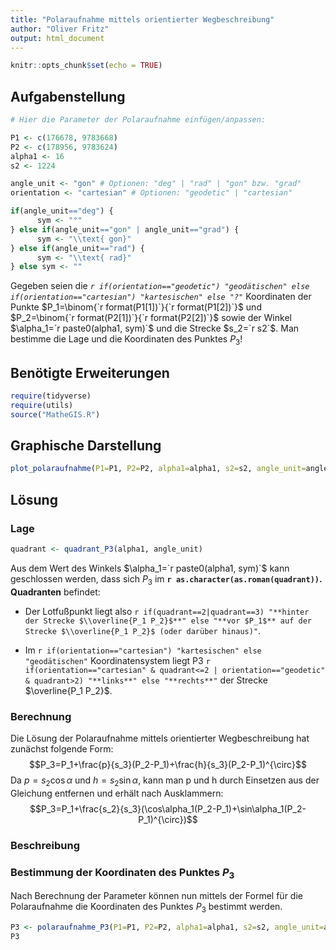 ```yaml
---
title: "Polaraufnahme mittels orientierter Wegbeschreibung"
author: "Oliver Fritz"
output: html_document
---
```


```r
knitr::opts_chunk$set(echo = TRUE)
```

## Aufgabenstellung

```r

# Hier die Parameter der Polaraufnahme einfügen/anpassen:

P1 <- c(176678, 9783668)
P2 <- c(178956, 9783624)
alpha1 <- 16
s2 <- 1224

angle_unit <- "gon" # Optionen: "deg" | "rad" | "gon" bzw. "grad"
orientation <- "cartesian" # Optionen: "geodetic" | "cartesian"
```

```r
if(angle_unit=="deg") {
      sym <- "°"
} else if(angle_unit=="gon" | angle_unit=="grad") {
      sym <- "\\text{ gon}"
} else if(angle_unit=="rad") {
      sym <- "\\text{ rad}"
} else sym <- ""
```

Gegeben seien die *`r if(orientation=="geodetic") "geodätischen" else if(orientation=="cartesian") "kartesischen" else "?"`* Koordinaten der Punkte $P_1=\binom{`r format(P1[1])`}{`r format(P1[2])`}$ und $P_2=\binom{`r format(P2[1])`}{`r format(P2[2])`}$ sowie der Winkel $\alpha_1=`r paste0(alpha1, sym)`$ und die Strecke $s_2=`r s2`$. Man bestimme die Lage und die Koordinaten des Punktes $P_3$!

## Benötigte Erweiterungen
```r
require(tidyverse)
require(utils)
source("MatheGIS.R")
```

## Graphische Darstellung

```r
plot_polaraufnahme(P1=P1, P2=P2, alpha1=alpha1, s2=s2, angle_unit=angle_unit, orientation=orientation)
```

## Lösung

### Lage
```r
quadrant <- quadrant_P3(alpha1, angle_unit)
```
Aus dem Wert des Winkels $\alpha_1=`r paste0(alpha1, sym)`$ kann geschlossen werden, dass sich $P_3$ im **`r as.character(as.roman(quadrant))`. Quadranten** befindet:

* Der Lotfußpunkt liegt also `r if(quadrant==2|quadrant==3) "**hinter der Strecke $\\overline{P_1 P_2}$**" else "**vor $P_1$** auf der Strecke $\\overline{P_1 P_2}$ (oder darüber hinaus)"`. 

* Im `r if(orientation=="cartesian") "kartesischen" else "geodätischen"` Koordinatensystem liegt P3 `r if(orientation=="cartesian" & quadrant<=2 | orientation=="geodetic" & quadrant>2) "**links**" else "**rechts**"` der Strecke $\overline{P_1 P_2}$.

### Berechnung
Die Lösung der Polaraufnahme mittels orientierter Wegbeschreibung hat zunächst folgende Form:
$$P_3=P_1+\frac{p}{s_3}(P_2-P_1)+\frac{h}{s_3}(P_2-P_1)^{\circ}$$
Da $p=s_2\cos\alpha$ und $h=s_2\sin\alpha$, kann man p und h durch Einsetzen aus der Gleichung entfernen und erhält nach Ausklammern:
$$P_3=P_1+\frac{s_2}{s_3}(\cos\alpha_1(P_2-P_1)+\sin\alpha_1(P_2-P_1)^{\circ})$$

### Beschreibung

### Bestimmung der Koordinaten des Punktes $P_3$

Nach Berechnung der Parameter können nun mittels der Formel für die Polaraufnahme die Koordinaten des Punktes $P_3$ bestimmt werden.

```r
P3 <- polaraufnahme_P3(P1=P1, P2=P2, alpha1=alpha1, s2=s2, angle_unit=angle_unit)
P3
```